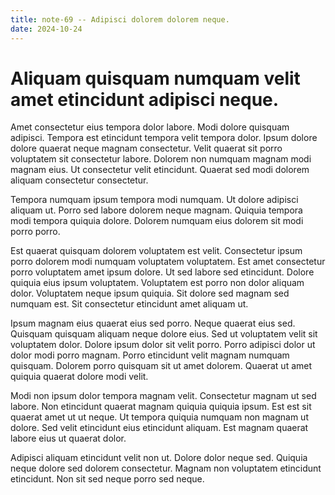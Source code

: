 ```yaml
---
title: note-69 -- Adipisci dolorem dolorem neque.
date: 2024-10-24
---
```


# Aliquam quisquam numquam velit amet etincidunt adipisci neque.

Amet consectetur eius tempora dolor labore. Modi dolore quisquam adipisci. Tempora est etincidunt tempora velit tempora
dolor. Ipsum dolore dolore quaerat neque magnam consectetur. Velit quaerat sit porro voluptatem sit consectetur labore.
Dolorem non numquam magnam modi magnam eius. Ut consectetur velit etincidunt. Quaerat sed modi dolorem aliquam
consectetur consectetur.

Tempora numquam ipsum tempora modi numquam. Ut dolore adipisci aliquam ut. Porro sed labore dolorem neque magnam.
Quiquia tempora modi tempora quiquia dolore. Dolorem numquam eius dolorem sit modi porro porro.

Est quaerat quisquam dolorem voluptatem est velit. Consectetur ipsum porro dolorem modi numquam voluptatem voluptatem.
Est amet consectetur porro voluptatem amet ipsum dolore. Ut sed labore sed etincidunt. Dolore quiquia eius ipsum
voluptatem. Voluptatem est porro non dolor aliquam dolor. Voluptatem neque ipsum quiquia. Sit dolore sed magnam sed
numquam est. Sit consectetur etincidunt amet aliquam ut.

Ipsum magnam eius quaerat eius sed porro. Neque quaerat eius sed. Quisquam quisquam aliquam neque dolore eius. Sed ut
voluptatem velit sit voluptatem dolor. Dolore ipsum dolor sit velit porro. Porro adipisci dolor ut dolor modi porro
magnam. Porro etincidunt velit magnam numquam quisquam. Dolorem porro quisquam sit ut amet dolorem. Quaerat ut amet
quiquia quaerat dolore modi velit.

Modi non ipsum dolor tempora magnam velit. Consectetur magnam ut sed labore. Non etincidunt quaerat magnam quiquia
quiquia ipsum. Est est sit quaerat amet ut ut neque. Ut tempora quiquia numquam non magnam ut dolore. Sed velit
etincidunt eius etincidunt aliquam. Est magnam quaerat labore eius ut quaerat dolor.

Adipisci aliquam etincidunt velit non ut. Dolore dolor neque sed. Quiquia neque dolore sed dolorem consectetur. Magnam
non voluptatem etincidunt etincidunt. Non sit sed neque porro sed neque.
